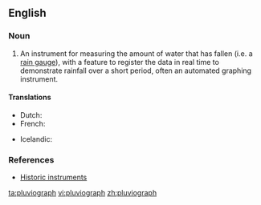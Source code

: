 ==English==

===Noun===
{{en-noun}}

# An instrument for measuring the amount of water that has fallen (i.e. a [[rain gauge]]), with a feature to register the data in real time to demonstrate rainfall over a short period, often an automated graphing instrument.

====Translations====
{{trans-top|self-registring [[pluviometer]]}}
* Dutch: {{t+|nl|pluviograaf|m}}
* French: {{t|fr|pluviographe|m}}
{{trans-mid}}
* Icelandic: {{t|is|úrkomuriti|m}}
{{trans-bottom}}

===References===
* [http://www.ov.ingv.it/inglese/mostra/pluviografo.htm Historic instruments]

[[ta:pluviograph]]
[[vi:pluviograph]]
[[zh:pluviograph]]